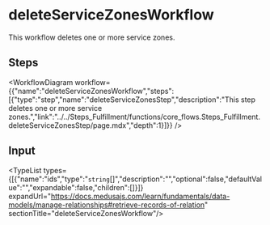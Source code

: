 
# deleteServiceZonesWorkflow

This workflow deletes one or more service zones.

## Steps

<WorkflowDiagram workflow={{"name":"deleteServiceZonesWorkflow","steps":[{"type":"step","name":"deleteServiceZonesStep","description":"This step deletes one or more service zones.","link":"../../Steps_Fulfillment/functions/core_flows.Steps_Fulfillment.deleteServiceZonesStep/page.mdx","depth":1}]}} />

## Input

<TypeList types={[{"name":"ids","type":"`string`[]","description":"","optional":false,"defaultValue":"","expandable":false,"children":[]}]} expandUrl="https://docs.medusajs.com/learn/fundamentals/data-models/manage-relationships#retrieve-records-of-relation" sectionTitle="deleteServiceZonesWorkflow"/>
